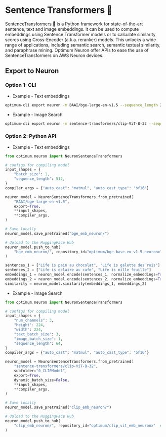 <!---
Copyright 2025 The HuggingFace Team. All rights reserved.

Licensed under the Apache License, Version 2.0 (the "License");
you may not use this file except in compliance with the License.
You may obtain a copy of the License at

    http://www.apache.org/licenses/LICENSE-2.0

Unless required by applicable law or agreed to in writing, software
distributed under the License is distributed on an "AS IS" BASIS,
WITHOUT WARRANTIES OR CONDITIONS OF ANY KIND, either express or implied.
See the License for the specific language governing permissions and
limitations under the License.
-->

# Sentence Transformers 🤗

[SentenceTransformers 🤗](https://sbert.net/) is a Python framework for state-of-the-art sentence, text and image embeddings. It can be used to compute embeddings using Sentence Transformer models or to calculate similarity scores using Cross-Encoder (a.k.a. reranker) models. This unlocks a wide range of applications, including semantic search, semantic textual similarity, and paraphrase mining. Optimum Neuron offer APIs to ease the use of SentenceTransformers on AWS Neuron devices.

## Export to Neuron

### Option 1: CLI

* Example - Text embeddings

```bash
optimum-cli export neuron -m BAAI/bge-large-en-v1.5 --sequence_length 384 --batch_size 1 --task feature-extraction bge_emb_neuron/
```

* Example - Image Search

```bash
optimum-cli export neuron -m sentence-transformers/clip-ViT-B-32 --sequence_length 64 --text_batch_size 3 --image_batch_size 1 --num_channels 3 --height 224 --width 224 --task feature-extraction --subfolder 0_CLIPModel clip_emb_neuron/
```

### Option 2: Python API

* Example - Text embeddings

```python
from optimum.neuron import NeuronSentenceTransformers

# configs for compiling model
input_shapes = {
    "batch_size": 1,
    "sequence_length": 512,
}
compiler_args = {"auto_cast": "matmul", "auto_cast_type": "bf16"}

neuron_model = NeuronSentenceTransformers.from_pretrained(
    "BAAI/bge-large-en-v1.5",
    export=True,
    **input_shapes,
    **compiler_args,
)

# Save locally
neuron_model.save_pretrained("bge_emb_neuron/")

# Upload to the HuggingFace Hub
neuron_model.push_to_hub(
    "bge_emb_neuron/", repository_id="optimum/bge-base-en-v1.5-neuronx"  # Replace with your HF Hub repo id
)

sentences_1 = ["Life is pain au chocolat", "Life is galette des rois"]
sentences_2 = ["Life is eclaire au cafe", "Life is mille feuille"]
embeddings_1 = neuron_model.encode(sentences_1, normalize_embeddings=True)
embeddings_2 = neuron_model.encode(sentences_2, normalize_embeddings=True)
similarity = neuron_model.similarity(embeddings_1, embeddings_2)
```

* Example - Image Search

```python
from optimum.neuron import NeuronSentenceTransformers

# configs for compiling model
input_shapes = {
    "num_channels": 3,
    "height": 224,
    "width": 224,
    "text_batch_size": 3,
    "image_batch_size": 1,
    "sequence_length": 64,
}
compiler_args = {"auto_cast": "matmul", "auto_cast_type": "bf16"}

neuron_model = NeuronSentenceTransformers.from_pretrained(
    "sentence-transformers/clip-ViT-B-32",
    subfolder="0_CLIPModel",
    export=True,
    dynamic_batch_size=False,
    **input_shapes,
    **compiler_args,
)

# Save locally
neuron_model.save_pretrained("clip_emb_neuron/")

# Upload to the HuggingFace Hub
neuron_model.push_to_hub(
    "clip_emb_neuron/", repository_id="optimum/clip_vit_emb_neuronx"  # Replace with your HF Hub repo id
)
```
